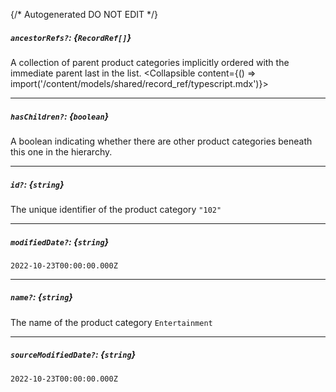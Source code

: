 {/* Autogenerated DO NOT EDIT  */}

##### `ancestorRefs?`: *{`RecordRef[]`}*
A collection of parent product categories implicitly ordered with the immediate parent last in the list.
<Collapsible content={() => import('/content/models/shared/record_ref/typescript.mdx')}>
</Collapsible>

---
##### `hasChildren?`: *{`boolean`}*
A boolean indicating whether there are other product categories beneath this one in the hierarchy.

---
##### `id?`: *{`string`}*
The unique identifier of the product category
`"102"`

---
##### `modifiedDate?`: *{`string`}*
`2022-10-23T00:00:00.000Z`

---
##### `name?`: *{`string`}*
The name of the product category
`Entertainment`

---
##### `sourceModifiedDate?`: *{`string`}*
`2022-10-23T00:00:00.000Z`

